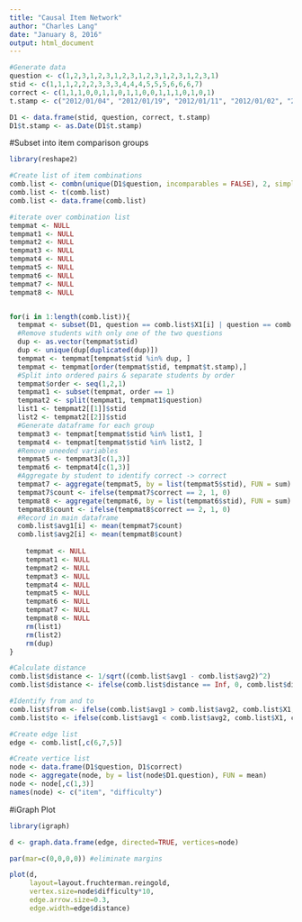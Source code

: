 ```yaml
---
title: "Causal Item Network"
author: "Charles Lang"
date: "January 8, 2016"
output: html_document
---
```

```r
#Generate data
question <- c(1,2,3,1,2,3,1,2,3,1,2,3,1,2,3,1,2,3,1)
stid <- c(1,1,1,2,2,2,3,3,3,4,4,4,5,5,5,6,6,6,7)
correct <- c(1,1,1,0,0,1,1,0,1,1,0,0,1,1,1,0,1,0,1)
t.stamp <- c("2012/01/04", "2012/01/19", "2012/01/11", "2012/01/02", "2012/01/07", "2012/01/10", "2012/01/12", "2012/01/06", "2012/01/20", "2012/01/08", "2012/01/22", "2012/01/28", "2012/01/17", "2012/01/14", "2012/01/02", "2012/01/03", "2012/01/25", "2012/01/08", "2012/01/08")

D1 <- data.frame(stid, question, correct, t.stamp)
D1$t.stamp <- as.Date(D1$t.stamp)

```
#Subset into item comparison groups
```r
library(reshape2)

#Create list of item combinations 
comb.list <- combn(unique(D1$question, incomparables = FALSE), 2, simplify = TRUE)
comb.list <- t(comb.list)
comb.list <- data.frame(comb.list)

#iterate over combination list
tempmat <- NULL
tempmat1 <- NULL
tempmat2 <- NULL
tempmat3 <- NULL
tempmat4 <- NULL
tempmat5 <- NULL
tempmat6 <- NULL
tempmat7 <- NULL
tempmat8 <- NULL


for(i in 1:length(comb.list)){
  tempmat <- subset(D1, question == comb.list$X1[i] | question == comb.list$X2[i])
  #Remove students with only one of the two questions
  dup <- as.vector(tempmat$stid)
  dup <- unique(dup[duplicated(dup)])
  tempmat <- tempmat[tempmat$stid %in% dup, ]
  tempmat <- tempmat[order(tempmat$stid, tempmat$t.stamp),]
  #Split into ordered pairs & separate students by order
  tempmat$order <- seq(1,2,1)
  tempmat1 <- subset(tempmat, order == 1)
  tempmat2 <- split(tempmat1, tempmat1$question)
  list1 <- tempmat2[[1]]$stid
  list2 <- tempmat2[[2]]$stid
  #Generate dataframe for each group
  tempmat3 <- tempmat[tempmat$stid %in% list1, ]
  tempmat4 <- tempmat[tempmat$stid %in% list2, ]
  #Remove uneeded variables
  tempmat5 <- tempmat3[c(1,3)]
  tempmat6 <- tempmat4[c(1,3)]
  #Aggregate by student to identify correct -> correct
  tempmat7 <- aggregate(tempmat5, by = list(tempmat5$stid), FUN = sum)
  tempmat7$count <- ifelse(tempmat7$correct == 2, 1, 0)
  tempmat8 <- aggregate(tempmat6, by = list(tempmat6$stid), FUN = sum)
  tempmat8$count <- ifelse(tempmat8$correct == 2, 1, 0)
  #Record in main dataframe
  comb.list$avg1[i] <- mean(tempmat7$count)
  comb.list$avg2[i] <- mean(tempmat8$count)
  
    tempmat <- NULL
    tempmat1 <- NULL
    tempmat2 <- NULL
    tempmat3 <- NULL
    tempmat4 <- NULL
    tempmat5 <- NULL
    tempmat6 <- NULL
    tempmat7 <- NULL
    tempmat8 <- NULL
    rm(list1)
    rm(list2)
    rm(dup)
}

#Calculate distance
comb.list$distance <- 1/sqrt((comb.list$avg1 - comb.list$avg2)^2)
comb.list$distance <- ifelse(comb.list$distance == Inf, 0, comb.list$distance)

#Identify from and to
comb.list$from <- ifelse(comb.list$avg1 > comb.list$avg2, comb.list$X1, comb.list$X2)
comb.list$to <- ifelse(comb.list$avg1 < comb.list$avg2, comb.list$X1, comb.list$X2)

#Create edge list
edge <- comb.list[,c(6,7,5)]

#Create vertice list
node <- data.frame(D1$question, D1$correct)
node <- aggregate(node, by = list(node$D1.question), FUN = mean)
node <- node[,c(1,3)]
names(node) <- c("item", "difficulty")

```
#iGraph Plot
```r
library(igraph)

d <- graph.data.frame(edge, directed=TRUE, vertices=node)

par(mar=c(0,0,0,0)) #eliminate margins

plot(d, 
     layout=layout.fruchterman.reingold,
     vertex.size=node$difficulty*10,
     edge.arrow.size=0.3,
     edge.width=edge$distance)

```

